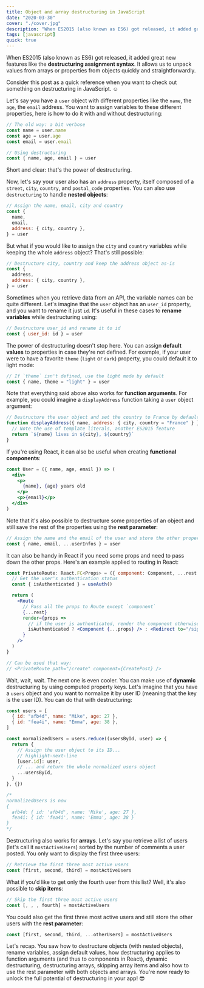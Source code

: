 ```yaml
---
title: Object and array destructuring in JavaScript
date: "2020-03-30"
cover: "./cover.jpg"
description: "When ES2015 (also known as ES6) got released, it added great new features like **destructuring**. It allows us to unpack values from arrays or properties from objects, and it's quite powerful. Learn how to make the most of the destructuring assignment in this post."
tags: [javascript]
quick: true
---
```


When ES2015 (also known as ES6) got released, it added great new features like the **destructuring assignment syntax**. It allows us to unpack values from arrays or properties from objects quickly and straightforwardly.

Consider this post as a quick reference when you want to check out something on destructuring in JavaScript. ☺️

Let's say you have a `user` object with different properties like the `name`, the `age`, the `email` address. You want to assign variables to these different properties, here is how to do it with and without destructuring:

```javascript
// The old way: a bit verbose
const name = user.name
const age = user.age
const email = user.email

// Using destructuring
const { name, age, email } = user
```

Short and clear: that's the power of destructuring.

Now, let's say your user also has an `address` property, itself composed of a `street`, `city`, `country`, and `postal_code` properties. You can also use `destructuring` to handle **nested objects**:

```javascript
// Assign the name, email, city and country
const {
  name,
  email,
  address: { city, country },
} = user
```

But what if you would like to assign the `city` and `country` variables while keeping the whole `address` object? That's still possible:

```javascript
// Destructure city, country and keep the address object as-is
const {
  address,
  address: { city, country },
} = user
```

Sometimes when you retrieve data from an API, the variable names can be quite different. Let's imagine that the `user` object has an `user_id` property, and you want to rename it just `id`. It's useful in these cases to **rename variables** while destructuring using:

```javascript
// Destructure user_id and rename it to id
const { user_id: id } = user
```

The power of destructuring doesn't stop here. You can assign **default values** to properties in case they're not defined. For example, if your user were to have a favorite `theme` (`light` or `dark`) property, you could default it to light mode:

```javascript
// If `theme` isn't defined, use the light mode by default
const { name, theme = "light" } = user
```

Note that everything said above also works for **function arguments**. For example, you could imagine a `displayAddress` function taking a `user` object argument:

```javascript
// Destructure the user object and set the country to France by default
function displayAddress({ name, address: { city, country = "France" } }) {
  // Note the use of template literals, another ES2015 feature
  return `${name} lives in ${city}, ${country}`
}
```

If you're using React, it can also be useful when creating **functional components**:

```jsx
const User = ({ name, age, email }) => (
  <div>
    <p>
      {name}, {age} years old
    </p>
    <p>{email}</p>
  </div>
)
```

Note that it's also possible to destructure some properties of an object and still save the rest of the properties using the **rest parameter**:

```javascript
// Assign the name and the email of the user and store the other properties in userInfos
const { name, email, ...userInfos } = user
```

It can also be handy in React if you need some props and need to pass down the other props.
Here's an example applied to routing in React:

```jsx
const PrivateRoute: React.FC<Props> = ({ component: Component, ...rest }) => {
  // Get the user's authentication status
  const { isAuthenticated } = useAuth()

  return (
    <Route
      // Pass all the props to Route except `component`
      {...rest}
      render={props =>
        // if the user is authenticated, render the component otherwise redirect him to the signin screen
        isAuthenticated ? <Component {...props} /> : <Redirect to="/signin" />
      }
    />
  )
}

// Can be used that way:
// <PrivateRoute path="/create" component={CreatePost} />
```

Wait, wait, wait. The next one is even cooler. You can make use of **dynamic** destructuring by using computed property keys. Let's imagine that you have a `users` object and you want to normalize it by user ID (meaning that the key is the user ID). You can do that with destructuring:

```javascript
const users = [
  { id: "afb4d", name: "Mike", age: 27 },
  { id: "fea4i", name: "Emma", age: 38 },
]

const normalizedUsers = users.reduce((usersById, user) => {
  return {
    // Assign the user object to its ID...
    // highlight-next-line
    [user.id]: user,
    // ... and return the whole normalized users object
    ...usersById,
  }
}, {})

/* 
normalizedUsers is now
{
  afb4d: { id: 'afb4d', name: 'Mike', age: 27 },
  fea4i: { id: 'fea4i', name: 'Emma', age: 38 }
}
*/
```

Destructuring also works for **arrays**. Let's say you retrieve a list of users (let's call it `mostActiveUsers`) sorted by the number of comments a user posted. You only want to display the first three users:

```js
// Retrieve the first three most active users
const [first, second, third] = mostActiveUsers
```

What if you'd like to get only the fourth user from this list? Well, it's also possible to **skip items**:

```js
// Skip the first three most active users
const [, , , fourth] = mostActiveUsers
```

You could also get the first three most active users and still store the other users with the **rest parameter**:

```js
const [first, second, third, ...otherUsers] = mostActiveUsers
```

Let's recap. You saw how to destructure objects (with nested objects), rename variables, assign default values, how destructuring applies to function arguments (and thus to components in React), dynamic destructuring, destructuring arrays, skipping array items and also how to use the rest parameter with both objects and arrays.
You're now ready to unlock the full potential of destructuring in your app! 😎
